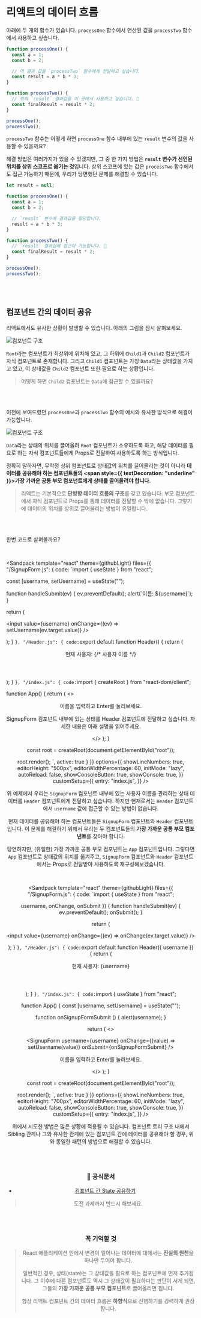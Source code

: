 
# 리액트의 데이터 흐름

아래에 두 개의 함수가 있습니다. `processOne` 함수에서 연산된 값을 `processTwo` 함수에서 사용하고 싶습니다.

```js showLineNumbers {5-6, 10-11}
function processOne() {
  const a = 1;
  const b = 2;

  // 이 결과 값을 `processTwo` 함수에게 전달하고 싶습니다.
  const result = a * b * 3;
}

function processTwo() {
  // 위의 `result` 결과값을 이 곳에서 사용하고 싶습니다. 🧐
  const finalResult = result * 2;
}

processOne();
processTwo();
```

`processTwo` 함수는 어떻게 하면 `processOne` 함수 내부에 있는 `result` 변수의 값을 사용할 수 있을까요?

해결 방법은 여러가지가 있을 수 있겠지만, 그 중 한 가지 방법은 **`result` 변수가 선언된 위치를 상위 스코프로 옮기는 것**입니다. 상위 스코프에 있는 값은 `processTwo` 함수에서도 접근 가능하기 때문에, 우리가 당면했던 문제를 해결할 수 있습니다.

```js showLineNumbers {1, 7-8, 12-13}
let result = null;

function processOne() {
  const a = 1;
  const b = 2;

  // `result` 변수에 결과값을 할당합니다.
  result = a * b * 3;
}

function processTwo() {
  // `result` 결과값에 접근이 가능합니다. 🧐
  const finalResult = result * 2;
}

processOne();
processTwo();
```

<br />
<br />

## 컴포넌트 간의 데이터 공유

리액트에서도 유사한 상황이 발생할 수 있습니다. 아래의 그림을 잠시 살펴보세요.

![컴포넌트 구조](./assets/02/example1.png)

`Root`라는 컴포넌트가 최상위에 위치해 있고, 그 하위에 `Child1`과 `Child2` 컴포넌트가 자식 컴포넌트로 존재합니다. 그리고 `Child1` 컴포넌트는 가칭 `Data`라는 상태값을 가지고 있고, 이 상태값을 `Child2` 컴포넌트 또한 필요로 하는 상황입니다.

> 어떻게 하면 `Child2` 컴포넌트는 `Data`에 접근할 수 있을까요?

<br />
<br />

이전에 보여드렸던 `processOne`과 `processTwo` 함수의 예시와 유사한 방식으로 해결이 가능합니다.

![컴포넌트 구조](./assets/02/example2.png)

`Data`라는 상태의 위치를 끌어올려 `Root` 컴포넌트가 소유하도록 하고, 해당 데이터를 필요로 하는 자식 컴포넌트들에게 Props로 전달하여 사용하도록 하는 방식입니다.

정확히 말하자면, 무작정 상위 컴포넌트로 상태값의 위치를 끌어올리는 것이 아니라 **데이터를 공유해야 하는 컴포넌트들의 <span style={{ textDecoration: "underline" }}>가장 가까운</span> 공통 부모 컴포넌트에게 상태를 끌어올려야 합니다.**

> 리액트는 기본적으로 **단방향 데이터 흐름의 구조**를 갖고 있습니다. 부모 컴포넌트에서 자식 컴포넌트로 Props를 통해 데이터를 전달할 수 밖에 없습니다. 그렇기에 데이터의 위치를 상위로 끌어올리는 방법이 유일합니다.

<br />
<br />

한번 코드로 살펴볼까요?

<br />

<Sandpack
  template="react"
  theme={githubLight}
  files={{
    "/SignupForm.js": {
      code: `import { useState } from "react";

  const [username, setUsername] = useState("");

  function handleSubmit(ev) {
    ev.preventDefault();
    alert(\`이름: \${username}\`);
  }

  return (
    <form onSubmit={handleSubmit}>
      <input value={username} onChange={(ev) => setUsername(ev.target.value)} />
    </form>
  );
}
`
    },
    "/Header.js": {
      code: `export default function Header() {
  return (
    <header>
      <p>현재 사용자: {/* 사용자 이름 */}</p>
    </header>
  );
}
`
    },
    "/index.js": {
      code: `import { createRoot } from "react-dom/client";

function App() {
  return (
    <>
      <Header />
      <SignupForm />
      <p>이름을 입력하고 Enter를 눌러보세요.</p>
      <p>SignupForm 컴포넌트 내부에 있는 상태를 Header 컴포넌트에 전달하고 싶습니다. 자세한 내용은 아래 설명을 읽어주세요.</p>
    </>
  );
}

const root = createRoot(document.getElementById("root"));

root.render(<App />);
`,
      active: true
    }
  }}
  options={{
    showLineNumbers: true,
    editorHeight: "500px",
    editorWidthPercentage: 60,
    initMode: "lazy",
    autoReload: false,
    showConsoleButton: true,
    showConsole: true,
  }}
  customSetup={{
    entry: "index.js",
  }}
/>

위 예제에서 우리는 `SignupForm` 컴포넌트 내부에 있는 사용자 이름을 관리하는 상태 데이터를 `Header` 컴포넌트에게 전달하고 싶습니다. 하지만 현재로서는 `Header` 컴포넌트에서 `username` 값에 접근할 수 있는 방법이 없습니다.

현재 데이터를 공유해야 하는 컴포넌트들은 `SignupForm` 컴포넌트와 `Header` 컴포넌트입니다. 이 문제를 해결하기 위해서 우리는 두 컴포넌트들의 **가장 가까운 공통 부모 컴포넌트**를 찾아야 합니다.

당연하지만, (유일한) 가장 가까운 공통 부모 컴포넌트는 `App` 컴포넌트입니다. 그렇다면 `App` 컴포넌트로 상태값의 위치를 옮겨주고, `SignupForm` 컴포넌트와 `Header` 컴포넌트에서는 Props로 전달받아 사용하도록 재구성해보겠습니다.

<br />

<Sandpack
  template="react"
  theme={githubLight}
  files={{
    "/SignupForm.js": {
      code: `import { useState } from "react";

  username,
  onChange,
  onSubmit
}) {
  function handleSubmit(ev) {
    ev.preventDefault();
    onSubmit();
  }

  return (
    <form onSubmit={handleSubmit}>
      <input
        value={username}
        onChange={(ev) => onChange(ev.target.value)}
      />
    </form>
  );
}
`
    },
    "/Header.js": {
      code: `export default function Header({ username }) {
  return (
    <header>
      <p>현재 사용자: {username}</p>
    </header>
  );
}
`
    },
    "/index.js": {
      code: `import { useState } from "react";

function App() {
  const [username, setUsername] = useState("");

  function onSignupFormSubmit () {
    alert(username);
  }

  return (
    <>
      <Header username={username} />
      <SignupForm
        username={username}
        onChange={(value) => setUsername(value)}
        onSubmit={onSignupFormSubmit}
      />
      <p>이름을 입력하고 Enter를 눌러보세요.</p>
    </>
  );
}

const root = createRoot(document.getElementById("root"));

root.render(<App />);
`,
      active: true
    }
  }}
  options={{
    showLineNumbers: true,
    editorHeight: "700px",
    editorWidthPercentage: 60,
    initMode: "lazy",
    autoReload: false,
    showConsoleButton: true,
    showConsole: true,
  }}
  customSetup={{
    entry: "index.js",
  }}
/>

위에서 시도한 방법은 많은 상황에 적용될 수 있습니다. 컴포넌트 트리 구조 내에서 Sibling 관계나 그와 유사한 관계에 있는 컴포넌트 간에 데이터를 공유해야 할 경우, 위와 동일한 패턴의 방법으로 해결할 수 있습니다.

<br />
<br />

### 📘 공식문서

- [컴포넌트 간 State 공유하기](https://ko.react.dev/learn/sharing-state-between-components)

> 도전 과제까지 반드시 해보세요.

<br />
<br />

### 꼭 기억할 것

> React 애플리케이션 안에서 변경이 일어나는 데이터에 대해서는 **진실의 원천**을 하나만 두어야 합니다.
>
> 일반적인 경우, 상태(state)는 그 상태값을 필요로 하는 컴포넌트에 먼저 추가됩니다. 그 이후에 다른 컴포넌트도 역시 그 상태값이 필요하다는 판단이 서게 되면, 그들의 **가장 가까운 공통 부모 컴포넌트**로 끌어올리면 됩니다.
>
> 항상 리액트 컴포넌트 간의 데이터 흐름은 **하향식**으로 진행하기를 강력하게 권장합니다.
